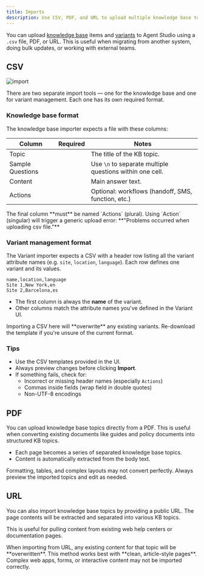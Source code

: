 ```yaml
---
title: Imports
description: Use CSV, PDF, and URL to upload multiple knowledge base topics or variants
---
```


You can upload [knowledge base](/knowledge-base/introduction) items and [variants](/variant-management/introduction) to Agent Studio using a `.csv` file, PDF, or URL. This is useful when migrating from another system, doing bulk updates, or working with external teams.

## CSV

![import](/images/import-csv.png)

<Note>
There are two separate import tools — one for the knowledge base and one for variant management. Each one has its own required format.
</Note>

### Knowledge base format

The knowledge base importer expects a file with these columns:

| Column            | Required | Notes                                                                 |
|------------------|----------|-----------------------------------------------------------------------|
| Topic            | <Icon icon="check" iconType="solid" color="#2ecc71" size={14} /> | The title of the KB topic.                                         |
| Sample Questions | <Icon icon="check" iconType="solid" color="#2ecc71" size={14} /> | Use `\n` to separate multiple questions within one cell.           |
| Content          | <Icon icon="check" iconType="solid" color="#2ecc71" size={14} /> | Main answer text.                                                 |
| Actions          | <Icon icon="x" iconType="solid" color="#e74c3c" size={14} /> | Optional: workflows (handoff, SMS, function, etc.)                |

<Warning>
The final column **must** be named `Actions` (plural). Using `Action` (singular) will trigger a generic upload error: **"Problems occurred when uploading csv file."**
</Warning>

### Variant management format

The Variant importer expects a CSV with a header row listing all the variant attribute names (e.g. `site`, `location`, `language`). Each row defines one variant and its values.

```
name,location,language
Site 1,New York,en
Site 2,Barcelona,es
```

- The first column is always the **name** of the variant.
- Other columns match the attribute names you've defined in the Variant UI.

<Note>
Importing a CSV here will **overwrite** any existing variants. Re-download the template if you're unsure of the current format.
</Note>

### Tips

- Use the CSV templates provided in the UI.
- Always preview changes before clicking **Import**.
- If something fails, check for:
  - Incorrect or missing header names (especially `Actions`)
  - Commas inside fields (wrap field in double quotes)
  - Non-UTF-8 encodings

## PDF

You can upload knowledge base topics directly from a PDF. This is useful when converting existing documents like guides and policy documents into structured KB topics.

- Each page becomes a series of separated knowledge base topics.
- Content is automatically extracted from the body text.

<Warning>
Formatting, tables, and complex layouts may not convert perfectly. Always preview the imported topics and edit as needed.
</Warning>

## URL

You can also import knowledge base topics by providing a public URL. The page contents will be extracted and separated into various KB topics.

This is useful for pulling content from existing web help centers or documentation pages.

<Note>
When importing from URL, any existing content for that topic will be **overwritten**.
</Note>

<Warning>
This method works best with **clean, article-style pages**. Complex web apps, forms, or interactive content may not be imported correctly.
</Warning>

